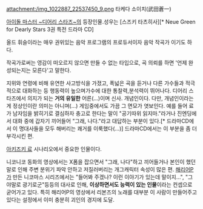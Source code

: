 attachment:/img_1022887_22537450_9.png
타케다 소이치(武田蒼一)

[[아이돌 마스터 ~디어리 스타즈~]]의 등장인물.성우는 [스즈키 타츠히사][* Neue Green for Dearly Stars 3권 특전 드라마 CD]

올드 휘슬이라는 매우 권위있는 음악 프로그램의 프로듀서이자 음악 작곡가 이기도 하다.

작곡가로써는 영감이 떠오르지 않으면 만들 수 없는 타입으로, 곡 의뢰를 하면 '언제 완성되는지는 모른다'고 말한다.

지위와 연령에 비해 유연한 사고방식을 가졌고, 폭넓은 곡을 듣거나 다른 가수들과 적극적으로 대화하는 등 행동력이 높으며가수에 대한 통찰력,분석력이 뛰어나다. 디어리 스타즈에서 의지가 되는 '''거의 유일한''' 어른(…)이며 신사. 개념인이다. 다만, 개념인이라는게 정상인이란 의미는 아니며(…) 게임중에서도 가끔 그 면모가 엿보인다. 예를 들어 료가 남자임을 밝히기로 결심하자 충고로 한다는 말이 "공기따위 읽지마."라거나 진엔딩에서 대화 중에 갑자기 끼어들어 "그래, 나다."라고 대답하는 부분이 있다.[* 드라마CD에서 이 명대사들을 모두 해버리는 쾌거를 이룩했다(…)] 드라마CD에서는 이 부분을 좀 더 부각시킨 편.

[[아키즈키 료]] 시나리오에서 중요한 인물이다.

니코니코 동화의 영상에서는 X폼을 잡으면서 "그래, 나다"하고 끼어들거나 본인이 했던 말로 인해 주변 분위기 파악 안하고 저질러버리는 개그캐릭터 속성이 많은 편. [[해리어P]]가 만든 니코마스 시리즈에서는 "들어봐 주겠나? 이런 이야기가 있는데 말이지…", "그야말로 광기로군"등등의 대사로 인해, '''이상하면서도 능력이 있는 인물'''이라는 컨셉으로 굳어가고 있다. 특히 해리어P의 영상에서 리본즈의 노래를 대부분 이 사람이 만들어주고 있다는 설정에서 이미 충분히 괴인의 경지에 도달.
